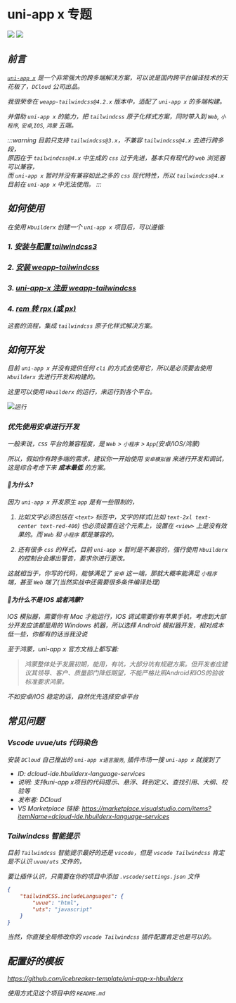 # uni-app x 专题


<div className='flex items-center'>

<img className='h-20' src={TailwindcssLogo} />

<i className='iconify mdi--link dark:text-gray-200 text-4xl mr-4' />

<img className='h-20' src="/img/uni-app-x-logo.ico" />

</div>

## 前言

[`uni-app x`](https://doc.dcloud.net.cn/uni-app-x/) 是一个非常强大的跨多端解决方案，可以说是国内跨平台编译技术的天花板了，`DCloud` 公司出品。

我很荣幸在 `weapp-tailwindcss@4.2.x` 版本中，适配了 `uni-app x` 的多端构建。

并借助 `uni-app x` 的能力，把 `tailwindcss` 原子化样式方案，同时带入到 `Web`, `小程序`, `安卓`,`IOS`, `鸿蒙` 五端。

:::warning
目前只支持 `tailwindcss@3.x`，不兼容 `tailwindcss@4.x` 去进行跨多段，  
原因在于 `tailwindcss@4.x` 中生成的 `css` 过于先进，基本只有现代的 `web` 浏览器可以兼容，  
而 `uni-app x` 暂时并没有兼容如此之多的 `css` 现代特性，所以 `tailwindcss@4.x` 目前在 `uni-app x` 中无法使用。
:::

## 如何使用

在使用 `Hbuilderx` 创建一个 `uni-app x` 项目后，可以遵循:

### 1. [安装与配置 tailwindcss3](/docs/quick-start/install)
### 2. [安装 weapp-tailwindcss](/docs/quick-start/this-plugin)
### 3. [uni-app-x 注册 weapp-tailwindcss](/docs/quick-start/frameworks/uni-app-x)
### 4. [rem 转 rpx (或 px)](/docs/quick-start/rem2rpx)

这套的流程，集成 `tailwindcss` 原子化样式解决方案。

## 如何开发

目前 `uni-app x` 并没有提供任何 `cli` 的方式去使用它，所以是必须要去使用 `Hbuilderx` 去进行开发和构建的。

这里可以使用 `Hbuilderx` 的运行，来运行到各个平台。


<img className='h-60' src={run} alt="运行" />

### 优先使用安卓进行开发

一般来说，`CSS` 平台的兼容程度，是 `Web` > `小程序` > `App`(安卓/IOS/鸿蒙)

所以，假如你有跨多端的需求，建议你一开始使用 `安卓模拟器` 来进行开发和调试，这是综合考虑下来 **成本最低** 的方案。

#### 🧐为什么?

因为 `uni-app x` 开发原生 `app` 是有一些限制的，

1. 比如文字必须包括在 `<text>` 标签中，文字的样式(比如 `text-2xl text-center text-red-400`) 也必须设置在这个元素上，设置在 `<view>` 上是没有效果的。而 `Web` 和 `小程序` 都是兼容的。

2. 还有很多 `css` 的样式，目前 `uni-app x` 暂时是不兼容的，强行使用 `Hbuilderx` 的控制台会爆出警告，要求你进行更改。

这就相当于，你写的代码，能够满足了 `安卓` 这一端，那就大概率能满足 `小程序` 端，甚至 `Web` 端了(当然实战中还需要很多条件编译处理)

#### 🧐为什么不是 IOS 或者鸿蒙? 

IOS 模拟器，需要你有 Mac 才能运行，IOS 调试需要你有苹果手机，考虑到大部分开发应该都是用的 Windows 机器，所以选择 Android 模拟器开发，相对成本低一些，你都有的话当我没说

至于鸿蒙，uni-app x 官方文档上都写着:

> 鸿蒙整体处于发展初期，能用，有坑，大部分坑有规避方案。但开发者应建议其领导、客户、质量部门降低期望，不能严格比照Android和iOS的验收标准要求鸿蒙。

不如安卓/IOS 稳定的话，自然优先选择安卓平台

## 常见问题

### Vscode uvue/uts 代码染色

安装 `DCloud` 自己推出的 `uni-app x语言服务`, 插件市场一搜 `uni-app x` 就搜到了
- ID: dcloud-ide.hbuilderx-language-services
- 说明: 支持uni-app x项目的代码提示、悬浮、转到定义、查找引用、大纲、校验等
- 发布者: DCloud
- VS Marketplace 链接: https://marketplace.visualstudio.com/items?itemName=dcloud-ide.hbuilderx-language-services

### Tailwindcss 智能提示

目前 `Tailwindcss` 智能提示最好的还是 `vscode`，但是 `vscode Tailwindcss` 肯定是不认识 `uvue/uts` 文件的，

要让插件认识，只需要在你的项目中添加 `.vscode/settings.json` 文件

```json
{
    "tailwindCSS.includeLanguages": {
        "uvue": "html",
        "uts": "javascript"
    }
}
```

当然，你直接全局修改你的 `vscode Tailwindcss` 插件配置肯定也是可以的。

## 配置好的模板

https://github.com/icebreaker-template/uni-app-x-hbuilderx

使用方式见这个项目中的 `README.md`